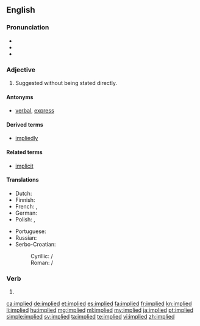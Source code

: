==English==

===Pronunciation===
* {{IPA|/ɪmˈplaɪd/|lang=en}}
* {{audio|en-us-implied.ogg|Audio (US)|lang=en}}
* {{rhymes|aɪd|lang=en}}

===Adjective===
{{en-adj}}

# Suggested without being stated directly.

====Antonyms====
* {{sense|suggested without being stated}} [[verbal]], [[express]]

====Derived terms====
* [[impliedly]]

====Related terms====
* [[implicit]]

====Translations====
{{trans-top|suggested without being stated directly}}
* Dutch: {{t|nl|onrechtstreeks}}
* Finnish: {{t|fi|epäsuora}}
* French: {{t+|fr|sous-entendu}}, {{t+|fr|implicite}}
* German: {{t+|de|impliziert}}
* Polish: {{t|pl|nie wprost}}, {{t|pl|dorozumiany|m}}
{{trans-mid}}
* Portuguese: {{t+|pt|subentendido}}
* Russian: {{t|ru|подразумеваемый|tr=podrazumevájemyj|sc=Cyrl}}
* Serbo-Croatian:
*: Cyrillic: {{t|sh|подразумеван|m}} / {{t|sh|подразумијеван|m}}
*: Roman: {{t|sh|podrazumevan|m}} / {{t+|sh|podrazumijevan|m}}
{{trans-bottom}}

===Verb===
{{head|en|verb form}}

# {{en-past of|imply}}

[[ca:implied]]
[[de:implied]]
[[et:implied]]
[[es:implied]]
[[fa:implied]]
[[fr:implied]]
[[kn:implied]]
[[li:implied]]
[[hu:implied]]
[[mg:implied]]
[[ml:implied]]
[[my:implied]]
[[ja:implied]]
[[pt:implied]]
[[simple:implied]]
[[sv:implied]]
[[ta:implied]]
[[te:implied]]
[[vi:implied]]
[[zh:implied]]